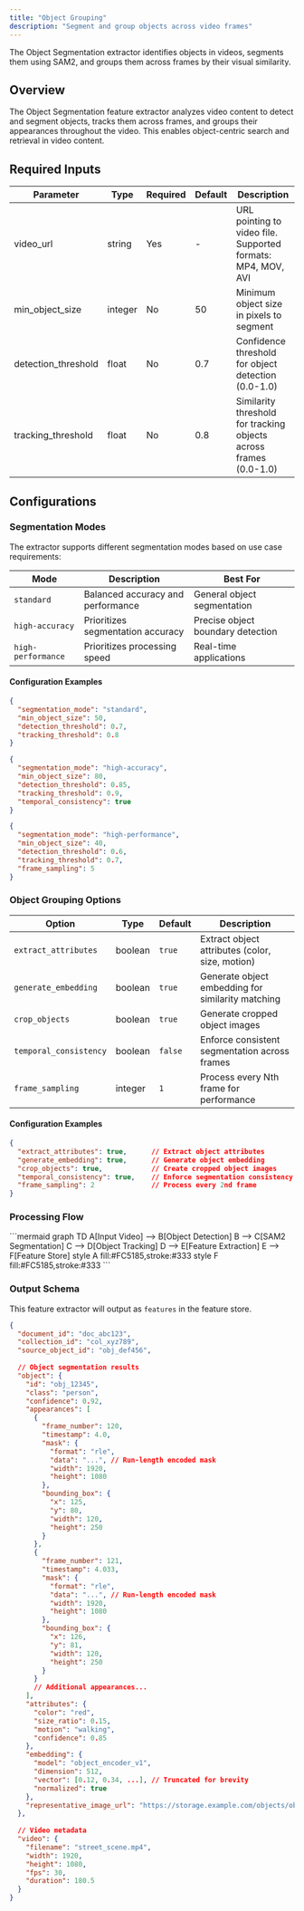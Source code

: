 ```yaml
---
title: "Object Grouping"
description: "Segment and group objects across video frames"
---
```


<Note>
  The Object Segmentation extractor identifies objects in videos, segments them using SAM2, and groups them across frames by their visual similarity.
</Note>

## Overview
The Object Segmentation feature extractor analyzes video content to detect and segment objects, tracks them across frames, and groups their appearances throughout the video. This enables object-centric search and retrieval in video content.

## Required Inputs

| Parameter | Type | Required | Default | Description |
|-----------|------|----------|---------|-------------|
| video_url | string | Yes | - | URL pointing to video file. Supported formats: MP4, MOV, AVI |
| min_object_size | integer | No | 50 | Minimum object size in pixels to segment |
| detection_threshold | float | No | 0.7 | Confidence threshold for object detection (0.0-1.0) |
| tracking_threshold | float | No | 0.8 | Similarity threshold for tracking objects across frames (0.0-1.0) |

## Configurations

### Segmentation Modes

The extractor supports different segmentation modes based on use case requirements:

| Mode | Description | Best For |
|------|-------------|----------|
| `standard` | Balanced accuracy and performance | General object segmentation |
| `high-accuracy` | Prioritizes segmentation accuracy | Precise object boundary detection |
| `high-performance` | Prioritizes processing speed | Real-time applications |

#### Configuration Examples

```json Standard
{
  "segmentation_mode": "standard",
  "min_object_size": 50,
  "detection_threshold": 0.7,
  "tracking_threshold": 0.8
}
```
```json High Accuracy
{
  "segmentation_mode": "high-accuracy",
  "min_object_size": 80,
  "detection_threshold": 0.85,
  "tracking_threshold": 0.9,
  "temporal_consistency": true
}
```
```json High Performance
{
  "segmentation_mode": "high-performance",
  "min_object_size": 40,
  "detection_threshold": 0.6,
  "tracking_threshold": 0.7,
  "frame_sampling": 5
}
```

### Object Grouping Options

| Option | Type | Default | Description |
|--------|------|---------|-------------|
| `extract_attributes` | boolean | `true` | Extract object attributes (color, size, motion) |
| `generate_embedding` | boolean | `true` | Generate object embedding for similarity matching |
| `crop_objects` | boolean | `true` | Generate cropped object images |
| `temporal_consistency` | boolean | `false` | Enforce consistent segmentation across frames |
| `frame_sampling` | integer | `1` | Process every Nth frame for performance |

#### Configuration Examples

```json Sample
{
  "extract_attributes": true,      // Extract object attributes
  "generate_embedding": true,      // Generate object embedding
  "crop_objects": true,            // Create cropped object images
  "temporal_consistency": true,    // Enforce segmentation consistency
  "frame_sampling": 2              // Process every 2nd frame
}
```

### Processing Flow

<Frame>
  ```mermaid
  graph TD
    A[Input Video] --> B[Object Detection]
    B --> C[SAM2 Segmentation]
    C --> D[Object Tracking]
    D --> E[Feature Extraction]
    E --> F[Feature Store]
    style A fill:#FC5185,stroke:#333
    style F fill:#FC5185,stroke:#333
  ```
</Frame>

### Output Schema

This feature extractor will output as `features` in the feature store.

```json
{
  "document_id": "doc_abc123",
  "collection_id": "col_xyz789",
  "source_object_id": "obj_def456",
  
  // Object segmentation results
  "object": {
    "id": "obj_12345",
    "class": "person",
    "confidence": 0.92,
    "appearances": [
      {
        "frame_number": 120,
        "timestamp": 4.0,
        "mask": {
          "format": "rle",
          "data": "...", // Run-length encoded mask
          "width": 1920,
          "height": 1080
        },
        "bounding_box": {
          "x": 125,
          "y": 80,
          "width": 120,
          "height": 250
        }
      },
      {
        "frame_number": 121,
        "timestamp": 4.033,
        "mask": {
          "format": "rle",
          "data": "...", // Run-length encoded mask
          "width": 1920,
          "height": 1080
        },
        "bounding_box": {
          "x": 126,
          "y": 81,
          "width": 120,
          "height": 250
        }
      }
      // Additional appearances...
    ],
    "attributes": {
      "color": "red",
      "size_ratio": 0.15,
      "motion": "walking",
      "confidence": 0.85
    },
    "embedding": {
      "model": "object_encoder_v1",
      "dimension": 512,
      "vector": [0.12, 0.34, ...], // Truncated for brevity
      "normalized": true
    },
    "representative_image_url": "https://storage.example.com/objects/obj_12345.jpg"
  },
  
  // Video metadata
  "video": {
    "filename": "street_scene.mp4",
    "width": 1920,
    "height": 1080,
    "fps": 30,
    "duration": 180.5
  }
}
``` 